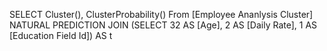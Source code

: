 SELECT
  Cluster(),
  ClusterProbability()
From
  [Employee Ananlysis Cluster]
NATURAL PREDICTION JOIN
(SELECT 32 AS [Age],
  2 AS [Daily Rate],
  1 AS [Education Field Id]) AS t
